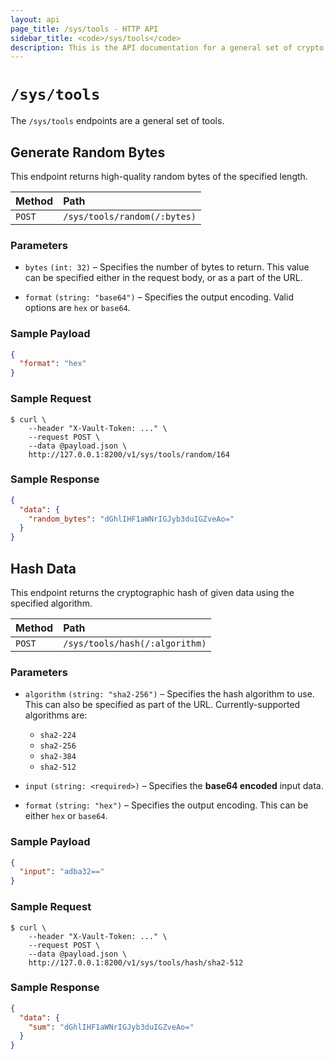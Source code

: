 ```yaml
---
layout: api
page_title: /sys/tools - HTTP API
sidebar_title: <code>/sys/tools</code>
description: This is the API documentation for a general set of crypto  tools.
---
```


# `/sys/tools`

The `/sys/tools` endpoints are a general set of tools.

## Generate Random Bytes

This endpoint returns high-quality random bytes of the specified length.

| Method   | Path                         |
| :--------------------------- | :--------------------- |
| `POST`   | `/sys/tools/random(/:bytes)`   |

### Parameters

- `bytes` `(int: 32)` – Specifies the number of bytes to return. This value can
  be specified either in the request body, or as a part of the URL.

- `format` `(string: "base64")` – Specifies the output encoding. Valid options
  are `hex` or `base64`.

### Sample Payload

```json
{
  "format": "hex"
}
```

### Sample Request

```
$ curl \
    --header "X-Vault-Token: ..." \
    --request POST \
    --data @payload.json \
    http://127.0.0.1:8200/v1/sys/tools/random/164
```

### Sample Response

```json
{
  "data": {
    "random_bytes": "dGhlIHF1aWNrIGJyb3duIGZveAo="
  }
}
```

## Hash Data

This endpoint returns the cryptographic hash of given data using the specified
algorithm.

| Method   | Path                         |
| :--------------------------- | :--------------------- |
| `POST`   | `/sys/tools/hash(/:algorithm)` |

### Parameters

- `algorithm` `(string: "sha2-256")` – Specifies the hash algorithm to use. This
  can also be specified as part of the URL. Currently-supported algorithms are:

    - `sha2-224`
    - `sha2-256`
    - `sha2-384`
    - `sha2-512`

- `input` `(string: <required>)` – Specifies the **base64 encoded** input data.

- `format` `(string: "hex")` – Specifies the output encoding. This can be either
  `hex` or `base64`.

### Sample Payload

```json
{
  "input": "adba32=="
}
```

### Sample Request

```
$ curl \
    --header "X-Vault-Token: ..." \
    --request POST \
    --data @payload.json \
    http://127.0.0.1:8200/v1/sys/tools/hash/sha2-512
```

### Sample Response

```json
{
  "data": {
    "sum": "dGhlIHF1aWNrIGJyb3duIGZveAo="
  }
}
```

